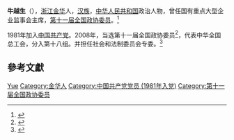 '''牛越生'''（{{bd|1948年|8月|2019年|10月21日|catIdx=Niu}}），[[浙江|浙江]][[金华|金华]]人，[[汉族|汉族]]，[[中华人民共和国|中华人民共和国]]政治人物，曾任国有重点大型企业监事会主席，[[第十一届全国政协委员|第十一届全国政协委员]]。<ref>{{Cite web|title=牛越生同志逝世-新华网|url=http://www.xinhuanet.com/politics/2019-10/31/c_1125176643.htm|accessdate=2019-11-01|work=www.xinhuanet.com|archive-date=2019-11-01|archive-url=https://web.archive.org/web/20191101013201/http://www.xinhuanet.com/politics/2019-10/31/c_1125176643.htm|dead-url=no}}</ref>

1981年加入[[中国共产党|中国共产党]]。2008年，当选第十一届全国政协委员<ref>{{cite news|title=第十一届全国政协委员名单|url=http://www.indaa.com.cn/zt/2009qglh/zxzs/200903/t20090303_127573.html|accessdate=2013-04-09|newspaper=新华社北京1月25日电 中国人民政治协商会议第十一届全国委员会委员名单(共2237人，2008年1月25日政协第十届全国委员会常务委员会第二十次会议通过)|date=2008年1月25日|deadurl=yes|archiveurl=https://web.archive.org/web/20130928014403/http://www.indaa.com.cn/zt/2009qglh/zxzs/200903/t20090303_127573.html|archivedate=2013年9月28日}}</ref>，代表中华全国总工会，分入第十八组。并担任社会和法制委员会专委。<ref>{{cite news|title=全国政协信息-牛越生|url=http://www.cppcc.gov.cn/CMS/wylibary/showJcwyxtInfoWylibary.action?tabJcwyxt.guid=11W0022270&wytype=wjwy|accessdate=2013-04-11|newspaper=全国政协委员会}}</ref>

== 參考文獻 ==
{{reflist}}

{{中国政治人物小作品}}

{{Authority control}}
{{DEFAULTSORT:Niu牛}}
[[Category:牛姓|Yue]]
[[Category:金华人|Category:金华人]]
[[Category:中国共产党党员_(1981年入党)|Category:中国共产党党员 (1981年入党)]]
[[Category:第十一届全国政协委员|Category:第十一届全国政协委员]]